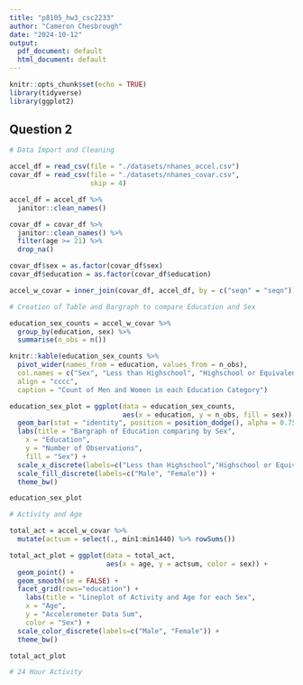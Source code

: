 ```yaml
---
title: "p8105_hw3_csc2233"
author: "Cameron Chesbrough"
date: "2024-10-12"
output:
  pdf_document: default
  html_document: default
---
```


```r
knitr::opts_chunk$set(echo = TRUE)
library(tidyverse)
library(ggplot2)
```

## Question 2

```r

# Data Import and Cleaning

accel_df = read_csv(file = "./datasets/nhanes_accel.csv")
covar_df = read_csv(file = "./datasets/nhanes_covar.csv",
                    skip = 4)

accel_df = accel_df %>%
  janitor::clean_names()

covar_df = covar_df %>%
  janitor::clean_names() %>%
  filter(age >= 21) %>%
  drop_na()

covar_df$sex = as.factor(covar_df$sex)
covar_df$education = as.factor(covar_df$education)

accel_w_covar = inner_join(covar_df, accel_df, by = c("seqn" = "seqn"))

# Creation of Table and Bargraph to compare Education and Sex

education_sex_counts = accel_w_covar %>%
  group_by(education, sex) %>%
  summarise(n_obs = n())

knitr::kable(education_sex_counts %>% 
  pivot_wider(names_from = education, values_from = n_obs),
  col.names = c("Sex", "Less than Highschool", "Highschool or Equivalent", "More than Highschool"),
  align = "cccc",
  caption = "Count of Men and Women in each Education Category")

education_sex_plot = ggplot(data = education_sex_counts,
                            aes(x = education, y = n_obs, fill = sex)) +
  geom_bar(stat = "identity", position = position_dodge(), alpha = 0.75) +
  labs(title = "Bargraph of Education comparing by Sex",
    x = "Education",
    y = "Number of Observations",
    fill = "Sex") +
  scale_x_discrete(labels=c("Less than Highschool","Highschool or Equivalent","More than Highschool")) +
  scale_fill_discrete(labels=c("Male", "Female")) +
  theme_bw()

education_sex_plot

# Activity and Age

total_act = accel_w_covar %>%
  mutate(actsum = select(., min1:min1440) %>% rowSums())

total_act_plot = ggplot(data = total_act,
                        aes(x = age, y = actsum, color = sex)) +
  geom_point() +
  geom_smooth(se = FALSE) +
  facet_grid(rows="education") +
    labs(title = "Lineplot of Activity and Age for each Sex",
    x = "Age",
    y = "Accelerometer Data Sum",
    color = "Sex") +
  scale_color_discrete(labels=c("Male", "Female")) +
  theme_bw()

total_act_plot

# 24 Hour Activity 



```






